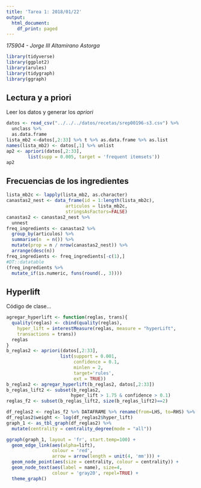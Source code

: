 ```yaml
---
title: 'Tarea 1: 2018/01/22'
output:
  html_document:
    df_print: paged
---
```


_175904 - Jorge III Altamirano Astorga_

```r
library(tidyverse)
library(ggplot2)
library(arules)
library(tidygraph)
library(ggraph)
```

## Lectura y a priori

Leer los datos y generar los _apriori_

```r
datos <- read_csv("../../../datos/recetas/srep00196-s3.csv") %>%
  unclass %>%
  as.data.frame
lista_mb2 <-datos[,2:33] %>% t %>% as.data.frame %>% as.list
names(lista_mb2) <- datos[,1] %>% unlist
ap2 <- apriori(datos[,2:33],
        list(supp = 0.005, target = 'frequent itemsets'))
ap2
```

## Frecuencias de los ingredientes

```r
lista_mb2c <- lapply(lista_mb2, as.character)
canastas2_nest <- data_frame(id = 1:length(lista_mb2c),
                      articulos = lista_mb2c,
                      stringsAsFactors=FALSE) 
canastas2 <- canastas2_nest %>% 
  unnest
freq_ingredients <- canastas2 %>%
  group_by(articulos) %>%
  summarise(n  = n()) %>%
  mutate(prop = n / nrow(canastas2_nest)) %>%
  arrange(desc(n))
freq_ingredients <- freq_ingredients[-c(1),]
#DT::datatable
(freq_ingredients %>%
  mutate_if(is.numeric, funs(round(., 3))))
```

## Hyperlift

Código de clase...

```r
agregar_hyperlift <- function(reglas, trans){
  quality(reglas) <- cbind(quality(reglas),
    hyper_lift = interestMeasure(reglas, measure = "hyperLift",
    transactions = trans))
  reglas
}
b_reglas2 <- apriori(datos[,2:33],
                    list(support = 0.001,
                         confidence = 0.1,
                         minlen = 2,
                         target='rules',
                         ext = TRUE))
b_reglas2 <- agregar_hyperlift(b_reglas2, datos[,2:33])
b_reglas_lift2 <- subset(b_reglas2,
                        hyper_lift > 1.75 & confidence > 0.1)
reglas_f2 <- subset(b_reglas_lift2, size(b_reglas_lift2)==2)
```

```r
df_reglas2 <- reglas_f2 %>% DATAFRAME %>% rename(from=LHS, to=RHS) %>% as_data_frame
df_reglas2$weight <- log(df_reglas2$hyper_lift)
graph_1 <- as_tbl_graph(df_reglas2) %>%
  mutate(centrality = centrality_degree(mode = "all")) 

ggraph(graph_1, layout = 'fr', start.temp=100) +
  geom_edge_link(aes(alpha=lift), 
                 colour = 'red',
                 arrow = arrow(length = unit(4, 'mm'))) + 
  geom_node_point(aes(size = centrality, colour = centrality)) + 
  geom_node_text(aes(label = name), size=4,
                 colour = 'gray20', repel=TRUE) +
  theme_graph()
```

